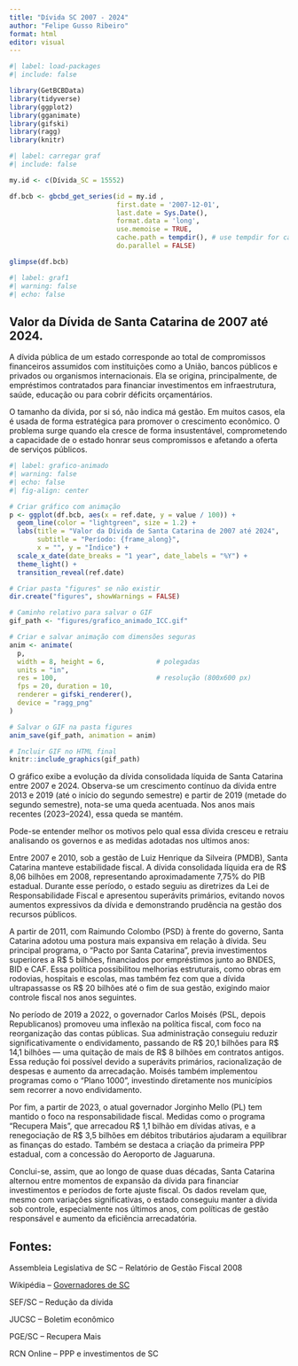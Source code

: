 ---
title: "Dívida SC 2007 - 2024"
author: "Felipe Gusso Ribeiro"
format: html
editor: visual
---

```{r}
#| label: load-packages
#| include: false

library(GetBCBData)
library(tidyverse) 
library(ggplot2)
library(gganimate)
library(gifski)
library(ragg)
library(knitr)
```

```{r}
#| label: carregar graf
#| include: false

my.id <- c(Dívida_SC = 15552)

df.bcb <- gbcbd_get_series(id = my.id ,
                           first.date = '2007-12-01',
                           last.date = Sys.Date(),
                           format.data = 'long',
                           use.memoise = TRUE, 
                           cache.path = tempdir(), # use tempdir for cache folder
                           do.parallel = FALSE)

glimpse(df.bcb)
```

```{r}
#| label: graf1
#| warning: false
#| echo: false
```

## Valor da Dívida de Santa Catarina de 2007 até 2024.

A dívida pública de um estado corresponde ao total de compromissos financeiros assumidos com instituições como a União, bancos públicos e privados ou organismos internacionais. Ela se origina, principalmente, de empréstimos contratados para financiar investimentos em infraestrutura, saúde, educação ou para cobrir déficits orçamentários.

O tamanho da dívida, por si só, não indica má gestão. Em muitos casos, ela é usada de forma estratégica para promover o crescimento econômico. O problema surge quando ela cresce de forma insustentável, comprometendo a capacidade de o estado honrar seus compromissos e afetando a oferta de serviços públicos.

```{r}
#| label: grafico-animado
#| warning: false
#| echo: false
#| fig-align: center

# Criar gráfico com animação
p <- ggplot(df.bcb, aes(x = ref.date, y = value / 100)) +
  geom_line(color = "lightgreen", size = 1.2) +
  labs(title = "Valor da Dívida de Santa Catarina de 2007 até 2024",
       subtitle = "Período: {frame_along}",
       x = "", y = "Índice") +
  scale_x_date(date_breaks = "1 year", date_labels = "%Y") +
  theme_light() +
  transition_reveal(ref.date)

# Criar pasta "figures" se não existir
dir.create("figures", showWarnings = FALSE)

# Caminho relativo para salvar o GIF
gif_path <- "figures/grafico_animado_ICC.gif"

# Criar e salvar animação com dimensões seguras
anim <- animate(
  p,
  width = 8, height = 6,             # polegadas
  units = "in",
  res = 100,                         # resolução (800x600 px)
  fps = 20, duration = 10,
  renderer = gifski_renderer(),
  device = "ragg_png"
)

# Salvar o GIF na pasta figures
anim_save(gif_path, animation = anim)

# Incluir GIF no HTML final
knitr::include_graphics(gif_path)
```

O gráfico exibe a evolução da dívida consolidada líquida de Santa Catarina entre 2007 e 2024. Observa-se um crescimento contínuo da dívida entre 2013 e 2019 (até o início do segundo semestre) e partir de 2019 (metade do segundo semestre), nota-se uma queda acentuada. Nos anos mais recentes (2023–2024), essa queda se mantém.

Pode-se entender melhor os motivos pelo qual essa dívida cresceu e retraiu analisando os governos e as medidas adotadas nos ultimos anos:

Entre 2007 e 2010, sob a gestão de Luiz Henrique da Silveira (PMDB), Santa Catarina manteve estabilidade fiscal. A dívida consolidada líquida era de R\$ 8,06 bilhões em 2008, representando aproximadamente 7,75% do PIB estadual. Durante esse período, o estado seguiu as diretrizes da Lei de Responsabilidade Fiscal e apresentou superávits primários, evitando novos aumentos expressivos da dívida e demonstrando prudência na gestão dos recursos públicos.

A partir de 2011, com Raimundo Colombo (PSD) à frente do governo, Santa Catarina adotou uma postura mais expansiva em relação à dívida. Seu principal programa, o "Pacto por Santa Catarina", previa investimentos superiores a R\$ 5 bilhões, financiados por empréstimos junto ao BNDES, BID e CAF. Essa política possibilitou melhorias estruturais, como obras em rodovias, hospitais e escolas, mas também fez com que a dívida ultrapassasse os R\$ 20 bilhões até o fim de sua gestão, exigindo maior controle fiscal nos anos seguintes.

No período de 2019 a 2022, o governador Carlos Moisés (PSL, depois Republicanos) promoveu uma inflexão na política fiscal, com foco na reorganização das contas públicas. Sua administração conseguiu reduzir significativamente o endividamento, passando de R\$ 20,1 bilhões para R\$ 14,1 bilhões — uma quitação de mais de R\$ 8 bilhões em contratos antigos. Essa redução foi possível devido a superávits primários, racionalização de despesas e aumento da arrecadação. Moisés também implementou programas como o “Plano 1000”, investindo diretamente nos municípios sem recorrer a novo endividamento.

Por fim, a partir de 2023, o atual governador Jorginho Mello (PL) tem mantido o foco na responsabilidade fiscal. Medidas como o programa “Recupera Mais”, que arrecadou R\$ 1,1 bilhão em dívidas ativas, e a renegociação de R\$ 3,5 bilhões em débitos tributários ajudaram a equilibrar as finanças do estado. Também se destaca a criação da primeira PPP estadual, com a concessão do Aeroporto de Jaguaruna.

Conclui-se, assim, que ao longo de quase duas décadas, Santa Catarina alternou entre momentos de expansão da dívida para financiar investimentos e períodos de forte ajuste fiscal. Os dados revelam que, mesmo com variações significativas, o estado conseguiu manter a dívida sob controle, especialmente nos últimos anos, com políticas de gestão responsável e aumento da eficiência arrecadatória.

## Fontes:

Assembleia Legislativa de SC – Relatório de Gestão Fiscal 2008

Wikipédia – [Governadores de SC](https://pt.wikipedia.org/wiki/Lista_de_governadores_de_Santa_Catarina)

SEF/SC – Redução da dívida

JUCSC – Boletim econômico

PGE/SC – Recupera Mais

RCN Online – PPP e investimentos de SC
